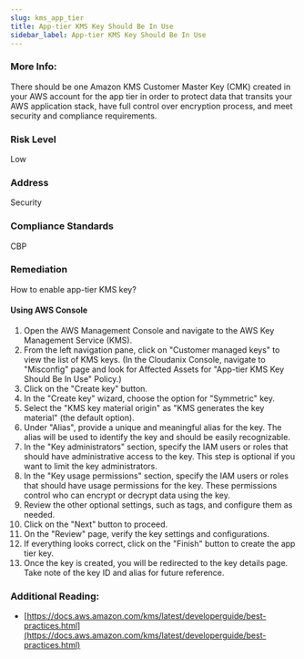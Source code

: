```yaml
---
slug: kms_app_tier
title: App-tier KMS Key Should Be In Use
sidebar_label: App-tier KMS Key Should Be In Use
---
```


### More Info:

There should be one Amazon KMS Customer Master Key (CMK) created in your AWS account for the app tier in order to protect data that transits your AWS application stack, have full control over encryption process, and meet security and compliance requirements.

### Risk Level

Low

### Address

Security

### Compliance Standards

CBP

### Remediation

How to enable app-tier KMS key?

#### Using AWS Console

1. Open the AWS Management Console and navigate to the AWS Key Management Service (KMS).
2. From the left navigation pane, click on "Customer managed keys" to view the list of KMS keys.
    (In the Cloudanix Console, navigate to "Misconfig" page and look for Affected Assets for "App-tier KMS Key Should Be In Use" Policy.)
3. Click on the "Create key" button.
4. In the "Create key" wizard, choose the option for "Symmetric" key.
5. Select the "KMS key material origin" as "KMS generates the key material" (the default option).
6. Under "Alias", provide a unique and meaningful alias for the key. The alias will be used to identify the key and should be easily recognizable.
7. In the "Key administrators" section, specify the IAM users or roles that should have administrative access to the key. This step is optional if you want to limit the key administrators.
8. In the "Key usage permissions" section, specify the IAM users or roles that should have usage permissions for the key. These permissions control who can encrypt or decrypt data using the key.
9. Review the other optional settings, such as tags, and configure them as needed.
10. Click on the "Next" button to proceed.
11. On the "Review" page, verify the key settings and configurations.
12. If everything looks correct, click on the "Finish" button to create the app tier key.
13. Once the key is created, you will be redirected to the key details page. Take note of the key ID and alias for future reference.

### Additional Reading:

- [https://docs.aws.amazon.com/kms/latest/developerguide/best-practices.html](https://docs.aws.amazon.com/kms/latest/developerguide/best-practices.html) 

